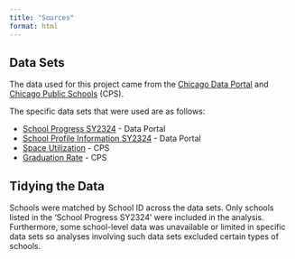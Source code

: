 ```yaml
---
title: "Sources"
format: html
---
```


## Data Sets

The data used for this project came from the [Chicago Data Portal](https://data.cityofchicago.org/) and [Chicago Public Schools](https://www.cps.edu/) (CPS).

The specific data sets that were used are as follows:

-   [School Progress SY2324](https://data.cityofchicago.org/Education/Chicago-Public-Schools-School-Progress-Reports-SY2/2dn2-x66j/about_data) - Data Portal
-   [School Profile Information SY2324](https://data.cityofchicago.org/Education/Chicago-Public-Schools-School-Profile-Information-/cu4u-b4d9/data_preview) - Data Portal
-   [Space Utilization](https://www.cps.edu/services-and-supports/school-facilities/facility-standards/) - CPS
-   [Graduation Rate](https://www.cps.edu/about/district-data/metrics/) - CPS

## Tidying the Data

Schools were matched by School ID across the data sets. Only schools listed in the 'School Progress SY2324' were included in the analysis. Furthermore, some school-level data was unavailable or limited in specific data sets so analyses involving such data sets excluded certain types of schools.
